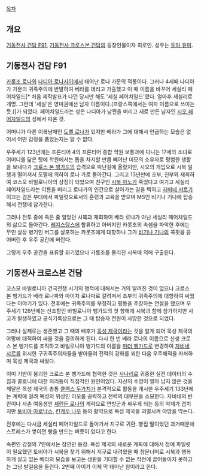 [[목차]]

== 개요 ==
[[기동전사 건담 F91]], [[기동전사 크로스본 건담]]의 등장인물이자 히로인.
성우는 [[토마 유미]].

== 기동전사 건담 F91 ==
[[카롯조 로나]]와 [[나디아 로나]]사이에서 태어난 로나 가문의 적통이다. 그러나 4세때 나디아가 가문의 귀족주의에 반발하여 베라를 데리고 가출했고 이 때 이름을 바꾸어 세실리 페어차일드[* 처음 제작발표가 나던 당시만 해도 '세실 페어차일드'였다. 얼마후 세실리로 개명. 그런데 '세실'은 영미권에선 남자 이름이다.(프랑스쪽에서는 여자 이름으로 쓰이는 듯.)]가 되었다. 페어차일드라는 성은 나디아가 남편을 버리고 새로 만든 남자인 [[시오 페어차일드]]의 성에서 따온 것.

어머니가 다른 이복남매인 [[도렐 로나]]가 있지만 베라가 그에 대해서 언급하는 모습은 없어서 어떤 감정을 품었는지는 알 수 없다.

우주세기 123년에는 프론티어 4의 프론티어 종합 학원 보통과에 다니는 17세의 소녀로 어머니를 닮은 탓에 학원에서는 톱을 차지할 만큼 빼어난 미모의 소유자로 평범한 생활을 보내다가 [[크로스 본 뱅가드]]의 습격으로 피난길에 올랐지만, 시오의 개입으로 시북 일행과 떨어져서 도렐에 의하여 로나 가로 돌아간다. 그리고 13년만에 조부, 친부와 재회하여 코스모 바빌로니아의 상징이 되었으며 친구인 [[시북 아노]]가 죽었다고 여기고 세실리 페어차일드라는 이름을 버리고 로나가의 인간으로 살아가는 길을 택하고 [[자비네 샤르]]가 이끄는 검은 부대에서 파일럿으로서의 훈련과 교육을 받으며 MS인 비기나 기나에 탑승해서 전쟁에 참가한다.

그러나 전투 중에 죽은 줄 알았던 시북과 재회하여 베라 로나가 아닌 세실리 페어차일드의 삶으로 돌아간다. [[레지스탕스]]에 합류하고 아버지인 카롯조의 속셈을 파악한 후에는 무인 살상 병기인 버그를 살포하는 카롯조에게 대항하나 그가 [[비기나 기나]]의 콕핏을 뜯어버린 후 우주 공간에 버린다.

그렇게 우주 공간을 표류할 위기였으나 카롯조를 물리친 시북에 의해 구출된다.
== 기동전사 크로스본 건담 ==
코스모 바빌로니아 건국전쟁 시기의 행적에 대해서는 거의 알려진 것이 없으나 크로스 본 뱅가드가 베라 로나파와 마이처 로나파로 갈려져서 조부의 귀족주의에 대항하여 싸웠다는 이야기가 있다. 전후에는 귀족주의를 부정하고 평등을 주장하는 연설을 했으며 우주세기 128년에는 신조함인 바빌로니아 뱅가드의 첫 항해에 시북과 함께 참가하지만 사고가 발생하였고 공식기록상으로는 그 때 탑승자 전원이 사망한 것으로 되었다.

그러나 실제로는 생존했고 그 때의 배후가 [[목성 제국]]이라는 것을 알게 되어 목성 제국의 야망에 대적하여 싸울 것을 결의하게 된다. 다시 한 번 베라 로나의 이름으로 신생 크로스 본 뱅가드를 조직하고 바빌로니아 뱅가드의 이름을 [[마더 뱅가드]]로 변경하여 [[자비네 샤르]]를 위시한 구귀족주의자들을 받아들여 전력의 강화를 꾀한 다음 우주해적을 자처하며 목성 제국과 싸웠다.

이미 기반이 붕괴한 크로스 본 뱅가드에 협력한 것은 [[사나리]]로 귀중한 실전 데이터의 수집과 콜로니에 대한 의리등이 직접적인 원인이었다. 자신의 수명이 얼마 남지 않은 것을 깨달은 목성 제국의 총통 [[클랙스 두가치]]가 본격적으로 활동을 개시한 우주세기 133년에는 계략에 걸려 목성의 위성인 이오를 공략하고 전력의 대부분을 소모한다. 자비네의 반란이나 사촌 여동생인 [[셰린든 로나]]의 계략으로 연방군과 싸우게 되는 등의 악재가 겹치지만 [[토비아 아로낙스]], [[킨케두 나우]] 등의 활약으로 목성 제국을 괴멸시켜 야망을 막는다.

전후에는 다시금 세실리 페어차일드로 돌아가서 지구로 귀환. 빵집 딸이었던 과거때문에 스트레스가 쌓이면 빵을 만드는 버릇이 있다고 한다.

속편인 강철의 7인에서는 잠깐만 등장. 목성 제국의 새로운 계획에 대해서 정예 파일럿이 필요했던 토비아가 시북을 찾기 위해서 지구로 내려왔을 때 창문너머로 시북과 행복하게 살고 있는 베라의 모습을 보고는 생환을 기대할 수 없는 작전에 끌어들이지 못하고는 그냥 발걸음을 돌린다. 2번째 아이가 이제 막 태어난 참이라고 한다.

